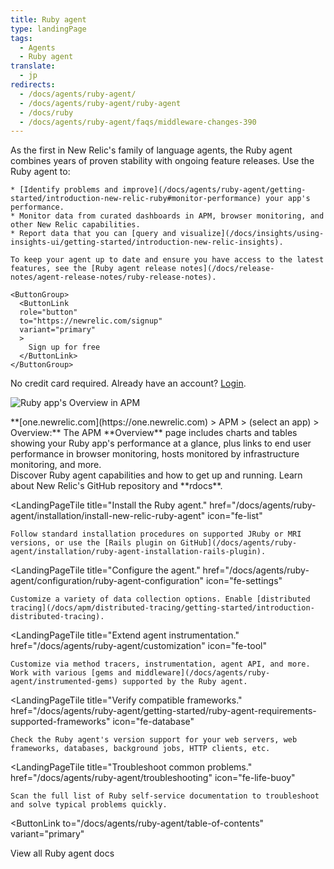 ```yaml
---
title: Ruby agent
type: landingPage
tags:
  - Agents
  - Ruby agent
translate:
  - jp
redirects:
  - /docs/agents/ruby-agent/
  - /docs/agents/ruby-agent/ruby-agent
  - /docs/ruby
  - /docs/agents/ruby-agent/faqs/middleware-changes-390
---
```


<LandingPageHero>
  <HeroContent>
    As the first in New Relic's family of language agents, the Ruby agent combines years of proven stability with ongoing feature releases. Use the Ruby agent to:

    * [Identify problems and improve](/docs/agents/ruby-agent/getting-started/introduction-new-relic-ruby#monitor-performance) your app's performance.
    * Monitor data from curated dashboards in APM, browser monitoring, and other New Relic capabilities.
    * Report data that you can [query and visualize](/docs/insights/using-insights-ui/getting-started/introduction-new-relic-insights).

    To keep your agent up to date and ensure you have access to the latest features, see the [Ruby agent release notes](/docs/release-notes/agent-release-notes/ruby-release-notes).

    <ButtonGroup>
      <ButtonLink
      role="button"
      to="https://newrelic.com/signup"
      variant="primary"
      >
        Sign up for free
      </ButtonLink>
    </ButtonGroup>

  No credit card required. Already have an account? [Login](http://one.newrelic.com/).
  </HeroContent>

  ![Ruby app's Overview in APM](./images/ruby-app.png "Ruby app's Overview in APM")

  <figcaption>
    **[one.newrelic.com](https://one.newrelic.com) > APM > (select an app) > Overview:** The APM **Overview** page includes charts and tables showing your Ruby app's performance at a glance, plus links to end user performance in browser monitoring, hosts monitored by infrastructure monitoring, and more.
  </figcaption>
</LandingPageHero>

<LandingPageTileGrid>
  <LandingPageTile
    title="Get started."
    href="/docs/agents/ruby-agent/getting-started/"
    icon="fe-terminal"
  >
    Discover Ruby agent capabilities and how to get up and running. Learn about New Relic's GitHub repository and **rdocs**.
  </LandingPageTile>

  <LandingPageTile
    title="Install the Ruby agent."
    href="/docs/agents/ruby-agent/installation/install-new-relic-ruby-agent"
    icon="fe-list"
  >
    Follow standard installation procedures on supported JRuby or MRI versions, or use the [Rails plugin on GitHub](/docs/agents/ruby-agent/installation/ruby-agent-installation-rails-plugin).
  </LandingPageTile>

  <LandingPageTile
    title="Configure the agent."
    href="/docs/agents/ruby-agent/configuration/ruby-agent-configuration"
    icon="fe-settings"
  >
    Customize a variety of data collection options. Enable [distributed tracing](/docs/apm/distributed-tracing/getting-started/introduction-distributed-tracing).
  </LandingPageTile>

  <LandingPageTile
    title="Extend agent instrumentation."
    href="/docs/agents/ruby-agent/customization"
    icon="fe-tool"
  >
    Customize via method tracers, instrumentation, agent API, and more. Work with various [gems and middleware](/docs/agents/ruby-agent/instrumented-gems) supported by the Ruby agent.
  </LandingPageTile>

  <LandingPageTile
    title="Verify compatible frameworks."
    href="/docs/agents/ruby-agent/getting-started/ruby-agent-requirements-supported-frameworks"
    icon="fe-database"
  >
    Check the Ruby agent's version support for your web servers, web frameworks, databases, background jobs, HTTP clients, etc.
  </LandingPageTile>

  <LandingPageTile
    title="Troubleshoot common problems."
    href="/docs/agents/ruby-agent/troubleshooting"
    icon="fe-life-buoy"
  >
    Scan the full list of Ruby self-service documentation to troubleshoot and solve typical problems quickly.
  </LandingPageTile>
</LandingPageTileGrid>

<ButtonLink
  to="/docs/agents/ruby-agent/table-of-contents"
  variant="primary"
>
  View all Ruby agent docs
</ButtonLink>
